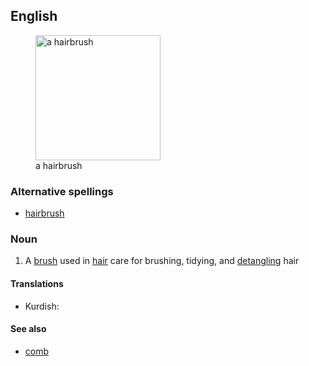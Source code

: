 ==English==
[[Image:Hairbrush.jpg|thumb|right|200px|a hairbrush]]

===Alternative spellings===
*[[hairbrush]]

===Noun===
{{en-noun|sg=[[hair]]-[[brush]]|es}}

# A [[brush]] used in [[hair]] care for brushing, tidying, and [[detangle|detangling]] hair

====Translations====
{{top}}
{{mid}}
*Kurdish: {{ku-Arab|[[شانه‌]]}}
{{bottom}}

====See also====
*[[comb]]